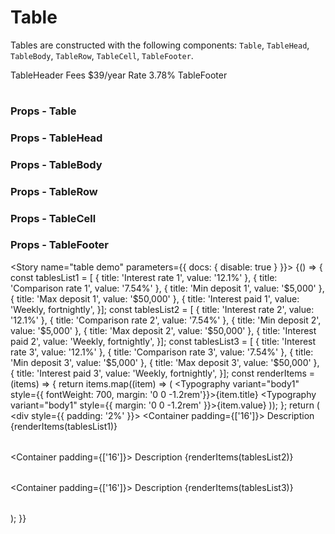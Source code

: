 
<Meta title="Components/Table" component={Table} />

# Table

Tables are constructed with the following components: `Table`, `TableHead`, `TableBody`, `TableRow`, `TableCell`, `TableFooter`.

<Preview>
  <Story name="table">
    <div style={{ padding: '2%' }}>
      <FluidContainer>
        <Row>
          <Column>
            <div>
              <Table ariaLabel="simple table" size="small" ariaDescribedby="IDREF" className="table-className">
                <TableHead>
                  <TableRow>
                    <TableCell colspan={2}><Typography variant="body1">TableHeader</Typography></TableCell>
                  </TableRow>
                </TableHead>
                <TableBody>
                  <TableRow>
                    <TableCell align="left" component="th"><Typography variant="body1" style={{fontWeight: 700}}>Fees</Typography></TableCell>
                    <TableCell align="left"><Typography variant="body1">$39/year</Typography></TableCell>
                  </TableRow>
                  <TableRow>
                    <TableCell align="left" component="th"><Typography variant="body1" style={{fontWeight: 700}}>Rate</Typography></TableCell>
                    <TableCell align="left"><Typography variant="body1">3.78%</Typography></TableCell>
                  </TableRow>
                </TableBody>
                <TableFooter>
                  <TableRow>
                   <TableCell colspan={2}><Typography variant="body1">TableFooter</Typography></TableCell>
                  </TableRow>
                </TableFooter>
              </Table>
            </div>
         </Column>
        </Row>
      </FluidContainer>
    </div>
  </Story>
</Preview>

### Props - Table

<Props of={Table} />

### Props - TableHead

<Props of={TableHead} />

### Props - TableBody

<Props of={TableBody} />

### Props - TableRow

<Props of={TableRow} />

### Props - TableCell

<Props of={TableCell} />

### Props - TableFooter

<Props of={TableFooter} />

<Story name="table demo" parameters={{ docs: { disable: true } }}>
  {() => {
    const tablesList1 = [
      { title: 'Interest rate 1', value: '12.1%' },
      { title: 'Comparison rate 1', value: '7.54%' },
      { title: 'Min deposit 1', value: '$5,000' },
      { title: 'Max deposit 1', value: '$50,000' },
      {
        title: 'Interest paid 1',
        value: 'Weekly, fortnightly',
      }];
    const tablesList2 = [
      { title: 'Interest rate 2', value: '12.1%' },
      { title: 'Comparison rate 2', value: '7.54%' },
      { title: 'Min deposit 2', value: '$5,000' },
      { title: 'Max deposit 2', value: '$50,000' },
      {
        title: 'Interest paid 2',
        value: 'Weekly, fortnightly',
      }];
    const tablesList3 = [
      { title: 'Interest rate 3', value: '12.1%' },
      { title: 'Comparison rate 3', value: '7.54%' },
      { title: 'Min deposit 3', value: '$5,000' },
      { title: 'Max deposit 3', value: '$50,000' },
      {
        title: 'Interest paid 3',
        value: 'Weekly, fortnightly',
      }];
    const renderItems = (items) => {
      return items.map((item) => (
        <TableRow key={item.title}>
          <TableCell align="left" component="th" padding="none">
            <Typography variant="body1" style={{ fontWeight: 700, margin: '0 0 -1.2rem'}}>{item.title}</Typography>
          </TableCell>
          <TableCell align="left">
            <Typography variant="body1" style={{ margin: '0 0 -1.2rem' }}>{item.value}</Typography>
          </TableCell>
        </TableRow>
      ));
    };
    return (
      <div style={{ padding: '2%' }}>
        <Container>
          <Row className="row-view">
            <Column xs={12} sm={12} md={4} lg={4}>
              <Container padding={['16']}>
                <Row className="row-view">
                  <Column xs={11} sm={11} md={11} lg={11}>
                    <Typography variant="h4">Description</Typography>
                    <Table ariaLabel="simple table" size="small" ariaDescribedby="IDREF" className="table-className">
                      <TableBody>
                        {renderItems(tablesList1)}
                      </TableBody>
                    </Table>
                    <Separator />
                  </Column>
                  <Column xs={1} sm={1} md={1} lg={1} className="items-baseline"><Separator type="vertical" /></Column>
                </Row>
              </Container>
            </Column>
            <Column xs={12} sm={12} md={4} lg={4}>
              <Container padding={['16']}>
                <Row className="row-view">
                  <Column xs={11} sm={11} md={11} lg={11}>
                    <Typography variant="h4">Description</Typography>
                    <Table ariaLabel="simple table" size="small" ariaDescribedby="IDREF" className="table-className">
                      <TableBody>
                        {renderItems(tablesList2)}
                      </TableBody>
                    </Table>
                    <Separator />
                  </Column>
                  <Column xs={1} sm={1} md={1} lg={1} className="items-baseline"><Separator type="vertical" /></Column>
                </Row>
              </Container>
            </Column>
            <Column xs={12} sm={12} md={4} lg={4}>
              <Container padding={['16']}>
                <Row className="row-view">
                  <Column xs={11} sm={11} md={11} lg={11}>
                    <Typography variant="h4">Description</Typography>
                    <Table ariaLabel="simple table" size="small" ariaDescribedby="IDREF" className="table-className">
                      <TableBody>
                        {renderItems(tablesList3)}
                      </TableBody>
                    </Table>
                    <Separator />
                  </Column>
                </Row>
              </Container>
            </Column>
          </Row>
        </Container>
      </div>
    );
  }}
</Story>
